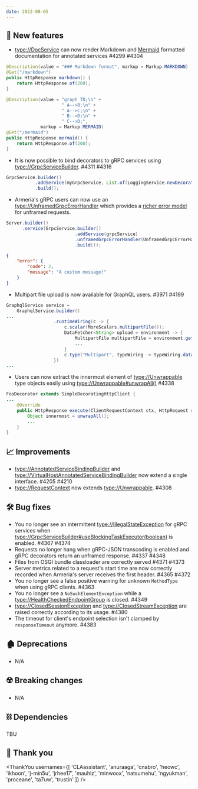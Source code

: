 ```yaml
---
date: 2022-08-05
---
```


## 🌟 New features

- <type://DocService> can now render Markdown and [Mermaid](https://mermaid-js.github.io/mermaid/)
formatted documentation for annotated services #4299 #4304

```java Markdown
@Description(value = "### Markdown format", markup = Markup.MARKDOWN)
@Get("/markdown")
public HttpResponse markdown() {
    return HttpResponse.of(200);
}
```

```java Mermaid
@Description(value = "graph TD;\n" +
                     " A-->B;\n" +
                     " A-->C;\n" +
                     " B-->D;\n" +
                     " C-->D;",
             markup = Markup.MERMAID)
@Get("/mermaid")
public HttpResponse mermaid() {
    return HttpResponse.of(200);
}
```

- It is now possible to bind decorators to gRPC services using <type://GrpcServiceBuilder>. #4311 #4316
```java
GrpcService.builder()
           .addService(myGrpcService, List.of(LoggingService.newDecorator()))
           .build();
```

- Armeria's gRPC users can now use an <type://UnframedGrpcErrorHandler> which provides a
[richer error model](https://cloud.google.com/apis/design/errors#error_model) for unframed requests.

```java
Server.builder()
      .service(GrpcService.builder()
                          .addService(grpcService)
                          .unframedGrpcErrorHandler(UnframedGrpcErrorHandler.ofRichJson())
                          .build());
```

```json
{
	"error": {
		"code": 2,
		"message": "A custom message!"
	}
}
```

- Multipart file upload is now available for GraphQL users. #3971 #4199
```java
GraphqlService service =
    GraphqlService.builder()
...
                  .runtimeWiring(c -> {
                      c.scalar(MoreScalars.multipartFile());
                      DataFetcher<String> upload = environment -> {
                          MultipartFile multipartFile = environment.getArgument("file");
                          ...
                      }
                      c.type("Multipart", typeWiring -> typeWiring.dataFetcher("upload", upload));
                  })
...
```

- Users can now extract the innermost element of <type://Unwrappable> type objects easily using <type://Unwrappable#unwrapAll()> #4338
```java
FooDecorator extends SimpleDecoratingHttpClient {
...
    @Override
    public HttpResponse execute(ClientRequestContext ctx, HttpRequest req) {
        Object innermost = unwrapAll();
        ...
    }
}
```

## 📈 Improvements

- <type://AnnotatedServiceBindingBuilder> and <type://VirtualHostAnnotatedServiceBindingBuilder> now
extend a single interface. #4205 #4210
- <type://RequestContext> now extends <type://Unwrappable>. #4308

## 🛠️ Bug fixes

- You no longer see an intermittent <type://IllegalStateException> for gRPC services
when <type://GrpcServiceBuilder#useBlockingTaskExecutor(boolean)> is enabled. #4367 #4374
- Requests no longer hang when gRPC-JSON transcoding is enabled and gRPC decorators return an unframed response. #4337 #4348
- Files from OSGI bundle classloader are correctly served #4371 #4373
- Server metrics related to a request's start time are now correctly
recorded when Armeria's server receives the first header. #4365 #4372
- You no longer see a false positive warning for unknown `MethodType` when using gRPC clients. #4363
- You no longer see a `NoSuchElementException` while a <type://HealthCheckedEndpointGroup> is closed. #4349
- <type://ClosedSessionException> and <type://ClosedStreamException> are raised correctly according to its usage. #4380
- The timeout for client's endpoint selection isn't clamped by `responseTimeout` anymore. #4383

## 🏚️ Deprecations

- N/A

## ☢️ Breaking changes

- N/A

## ⛓ Dependencies

TBU

## 🙇 Thank you

<ThankYou usernames={[
  'CLAassistant',
  'anuraaga',
  'cnabro',
  'heowc',
  'ikhoon',
  'j-min5u',
  'jrhee17',
  'mauhiz',
  'minwoox',
  'natsumehu',
  'ngyukman',
  'proceane',
  'ta7uw',
  'trustin'
]} />